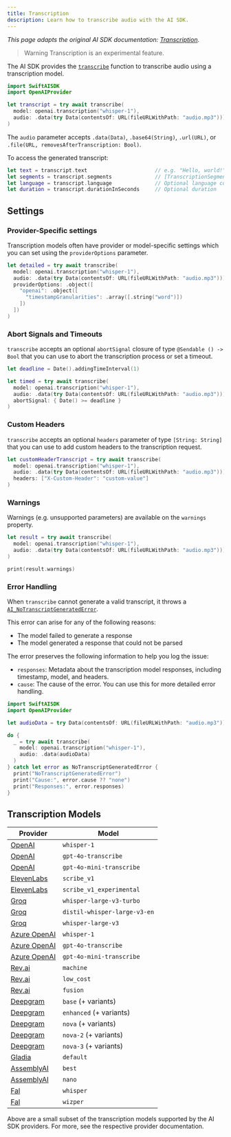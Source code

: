 ```yaml
---
title: Transcription
description: Learn how to transcribe audio with the AI SDK.
---
```


_This page adapts the original AI SDK documentation: [Transcription](https://ai-sdk.dev/docs/ai-sdk-core/transcription)._ 

> Warning
> Transcription is an experimental feature.

The AI SDK provides the [`transcribe`](/docs/reference/ai-sdk-core/transcribe)
function to transcribe audio using a transcription model.

```swift
import SwiftAISDK
import OpenAIProvider

let transcript = try await transcribe(
  model: openai.transcription("whisper-1"),
  audio: .data(try Data(contentsOf: URL(fileURLWithPath: "audio.mp3")))
)
```

The `audio` parameter accepts `.data(Data)`, `.base64(String)`, `.url(URL)`, or `.file(URL, removesAfterTranscription: Bool)`.

To access the generated transcript:

```swift
let text = transcript.text                      // e.g. "Hello, world!"
let segments = transcript.segments              // [TranscriptionSegment]
let language = transcript.language              // Optional language code
let duration = transcript.durationInSeconds     // Optional duration
```

## Settings

### Provider-Specific settings

Transcription models often have provider or model-specific settings which you can set using the `providerOptions` parameter.

```swift highlight="8-12"
let detailed = try await transcribe(
  model: openai.transcription("whisper-1"),
  audio: .data(try Data(contentsOf: URL(fileURLWithPath: "audio.mp3"))),
  providerOptions: .object([
    "openai": .object([
      "timestampGranularities": .array([.string("word")])
    ])
  ])
)
```

### Abort Signals and Timeouts

`transcribe` accepts an optional `abortSignal` closure of type `@Sendable () -> Bool`
that you can use to abort the transcription process or set a timeout.

```swift highlight="8"
let deadline = Date().addingTimeInterval(1)

let timed = try await transcribe(
  model: openai.transcription("whisper-1"),
  audio: .data(try Data(contentsOf: URL(fileURLWithPath: "audio.mp3"))),
  abortSignal: { Date() >= deadline }
)
```

### Custom Headers

`transcribe` accepts an optional `headers` parameter of type `[String: String]`
that you can use to add custom headers to the transcription request.

```swift highlight="8"
let customHeaderTranscript = try await transcribe(
  model: openai.transcription("whisper-1"),
  audio: .data(try Data(contentsOf: URL(fileURLWithPath: "audio.mp3"))),
  headers: ["X-Custom-Header": "custom-value"]
)
```

### Warnings

Warnings (e.g. unsupported parameters) are available on the `warnings` property.

```swift
let result = try await transcribe(
  model: openai.transcription("whisper-1"),
  audio: .data(try Data(contentsOf: URL(fileURLWithPath: "audio.mp3")))
)

print(result.warnings)
```

### Error Handling

When `transcribe` cannot generate a valid transcript, it throws a [`AI_NoTranscriptGeneratedError`](/docs/reference/ai-sdk-errors/ai-no-transcript-generated-error).

This error can arise for any of the following reasons:

- The model failed to generate a response
- The model generated a response that could not be parsed

The error preserves the following information to help you log the issue:

- `responses`: Metadata about the transcription model responses, including timestamp, model, and headers.
- `cause`: The cause of the error. You can use this for more detailed error handling.

```swift
import SwiftAISDK
import OpenAIProvider

let audioData = try Data(contentsOf: URL(fileURLWithPath: "audio.mp3"))

do {
  _ = try await transcribe(
    model: openai.transcription("whisper-1"),
    audio: .data(audioData)
  )
} catch let error as NoTranscriptGeneratedError {
  print("NoTranscriptGeneratedError")
  print("Cause:", error.cause ?? "none")
  print("Responses:", error.responses)
}
```

## Transcription Models

| Provider                                                                  | Model                        |
| ------------------------------------------------------------------------- | ---------------------------- |
| [OpenAI](/providers/ai-sdk-providers/openai#transcription-models)         | `whisper-1`                  |
| [OpenAI](/providers/ai-sdk-providers/openai#transcription-models)         | `gpt-4o-transcribe`          |
| [OpenAI](/providers/ai-sdk-providers/openai#transcription-models)         | `gpt-4o-mini-transcribe`     |
| [ElevenLabs](/providers/ai-sdk-providers/elevenlabs#transcription-models) | `scribe_v1`                  |
| [ElevenLabs](/providers/ai-sdk-providers/elevenlabs#transcription-models) | `scribe_v1_experimental`     |
| [Groq](/providers/ai-sdk-providers/groq#transcription-models)             | `whisper-large-v3-turbo`     |
| [Groq](/providers/ai-sdk-providers/groq#transcription-models)             | `distil-whisper-large-v3-en` |
| [Groq](/providers/ai-sdk-providers/groq#transcription-models)             | `whisper-large-v3`           |
| [Azure OpenAI](/providers/ai-sdk-providers/azure#transcription-models)    | `whisper-1`                  |
| [Azure OpenAI](/providers/ai-sdk-providers/azure#transcription-models)    | `gpt-4o-transcribe`          |
| [Azure OpenAI](/providers/ai-sdk-providers/azure#transcription-models)    | `gpt-4o-mini-transcribe`     |
| [Rev.ai](/providers/ai-sdk-providers/revai#transcription-models)          | `machine`                    |
| [Rev.ai](/providers/ai-sdk-providers/revai#transcription-models)          | `low_cost`                   |
| [Rev.ai](/providers/ai-sdk-providers/revai#transcription-models)          | `fusion`                     |
| [Deepgram](/providers/ai-sdk-providers/deepgram#transcription-models)     | `base` (+ variants)          |
| [Deepgram](/providers/ai-sdk-providers/deepgram#transcription-models)     | `enhanced` (+ variants)      |
| [Deepgram](/providers/ai-sdk-providers/deepgram#transcription-models)     | `nova` (+ variants)          |
| [Deepgram](/providers/ai-sdk-providers/deepgram#transcription-models)     | `nova-2` (+ variants)        |
| [Deepgram](/providers/ai-sdk-providers/deepgram#transcription-models)     | `nova-3` (+ variants)        |
| [Gladia](/providers/ai-sdk-providers/gladia#transcription-models)         | `default`                    |
| [AssemblyAI](/providers/ai-sdk-providers/assemblyai#transcription-models) | `best`                       |
| [AssemblyAI](/providers/ai-sdk-providers/assemblyai#transcription-models) | `nano`                       |
| [Fal](/providers/ai-sdk-providers/fal#transcription-models)               | `whisper`                    |
| [Fal](/providers/ai-sdk-providers/fal#transcription-models)               | `wizper`                     |

Above are a small subset of the transcription models supported by the AI SDK providers. For more, see the respective provider documentation.
